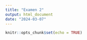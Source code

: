 ---
title: "Examen 2"
output: html_document
date: "2024-03-07"
---

```{r setup, include=FALSE}
knitr::opts_chunk$set(echo = TRUE)
```


